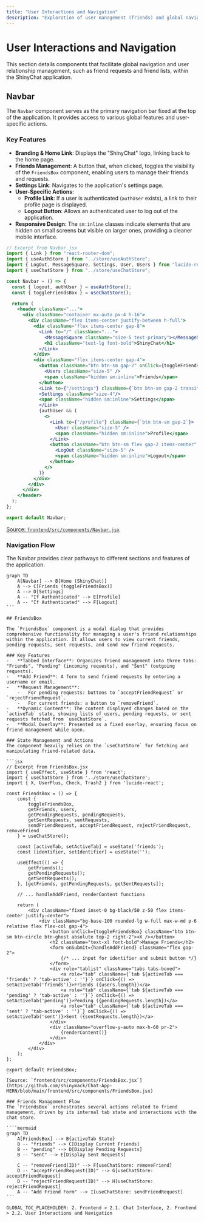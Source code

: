 ```yaml
---
title: "User Interactions and Navigation"
description: "Exploration of user management (friends) and global navigation within the application."
---
```

# User Interactions and Navigation

<TOC />

This section details components that facilitate global navigation and user relationship management, such as friend requests and friend lists, within the ShinyChat application.

## Navbar

The `Navbar` component serves as the primary navigation bar fixed at the top of the application. It provides access to various global features and user-specific actions.

### Key Features
-   **Branding & Home Link**: Displays the "ShinyChat" logo, linking back to the home page.
-   **Friends Management**: A button that, when clicked, toggles the visibility of the `FriendsBox` component, enabling users to manage their friends and requests.
-   **Settings Link**: Navigates to the application's settings page.
-   **User-Specific Actions**:
    -   **Profile Link**: If a user is authenticated (`authUser` exists), a link to their profile page is displayed.
    -   **Logout Button**: Allows an authenticated user to log out of the application.
-   **Responsive Design**: The `sm:inline` classes indicate elements that are hidden on small screens but visible on larger ones, providing a cleaner mobile interface.

```jsx
// Excerpt from Navbar.jsx
import { Link } from "react-router-dom";
import { useAuthStore } from "../store/useAuthStore";
import { LogOut, MessageSquare, Settings, User, Users } from "lucide-react";
import { useChatStore } from "../store/useChatStore";

const Navbar = () => {
  const { logout, authUser } = useAuthStore();
  const { toggleFriendsBox } = useChatStore(); 

  return (
    <header className="...">
      <div className="container mx-auto px-4 h-16">
        <div className="flex items-center justify-between h-full">
          <div className="flex items-center gap-8">
            <Link to="/" className="...">
              <MessageSquare className="size-5 text-primary"></MessageSquare>
              <h1 className="text-lg font-bold">ShinyChat</h1>
            </Link>
          </div>
          <div className="flex items-center gap-4">
            <button className="btn btn-sm gap-2" onClick={toggleFriendsBox}>
              <Users className="size-5" />
              <span className="hidden sm:inline">Friends</span>
            </button>
            <Link to={"/settings"} className={`btn btn-sm gap-2 transition-colors`}>
            <Settings className="size-4"/>
            <span className="hidden sm:inline">Settings</span>
            </Link>
            {authUser && (
              <>
                <Link to={"/profile"} className={`btn btn-sm gap-2`}>
                  <User className="size-5" />
                  <span className="hidden sm:inline">Profile</span>
                </Link>
                <button className="btn btn-sm flex gap-2 items-center" onClick={logout}>
                  <LogOut className="size-5" />
                  <span className="hidden sm:inline">Logout</span>
                </button>
              </>
            )}
          </div>
        </div>
      </div>
    </header>
  );
};

export default Navbar;
```
[Source: `frontend/src/components/Navbar.jsx`](https://github.com/shinymack/Chat-App-MERN/blob/main/frontend/src/components/Navbar.jsx)

### Navigation Flow
The Navbar provides clear pathways to different sections and features of the application.

````mermaid
graph TD
    A[Navbar] --> B[Home (ShinyChat)]
    A --> C[Friends (toggleFriendsBox)]
    A --> D[Settings]
    A -- "If Authenticated" --> E[Profile]
    A -- "If Authenticated" --> F[Logout]
```

## FriendsBox

The `FriendsBox` component is a modal dialog that provides comprehensive functionality for managing a user's friend relationships within the application. It allows users to view current friends, pending requests, sent requests, and send new friend requests.

### Key Features
-   **Tabbed Interface**: Organizes friend management into three tabs: "Friends", "Pending" (incoming requests), and "Sent" (outgoing requests).
-   **Add Friend**: A form to send friend requests by entering a username or email.
-   **Request Management**:
    -   For pending requests: buttons to `acceptFriendRequest` or `rejectFriendRequest`.
    -   For current friends: a button to `removeFriend`.
-   **Dynamic Content**: The content displayed changes based on the `activeTab` state, showing lists of users, pending requests, or sent requests fetched from `useChatStore`.
-   **Modal Overlay**: Presented as a fixed overlay, ensuring focus on friend management while open.

### State Management and Actions
The component heavily relies on the `useChatStore` for fetching and manipulating friend-related data.

```jsx
// Excerpt from FriendsBox.jsx
import { useEffect, useState } from 'react';
import { useChatStore } from '../store/useChatStore';
import { X, UserPlus, Check, Trash2 } from 'lucide-react';

const FriendsBox = () => {
    const { 
        toggleFriendsBox, 
        getFriends, users,
        getPendingRequests, pendingRequests,
        getSentRequests, sentRequests,
        sendFriendRequest, acceptFriendRequest, rejectFriendRequest, removeFriend
    } = useChatStore();

    const [activeTab, setActiveTab] = useState('friends');
    const [identifier, setIdentifier] = useState('');

    useEffect(() => {
        getFriends();
        getPendingRequests();
        getSentRequests();
    }, [getFriends, getPendingRequests, getSentRequests]);

    // ... handleAddFriend, renderContent functions

    return (
        <div className="fixed inset-0 bg-black/50 z-50 flex items-center justify-center">
            <div className="bg-base-100 rounded-lg w-full max-w-md p-6 relative flex flex-col gap-4">
                <button onClick={toggleFriendsBox} className="btn btn-sm btn-circle btn-ghost absolute top-2 right-2"><X /></button>
                <h2 className="text-xl font-bold">Manage Friends</h2>
                <form onSubmit={handleAddFriend} className="flex gap-2">
                    {/* ... input for identifier and submit button */}
                </form>
                <div role="tablist" className="tabs tabs-boxed">
                    <a role="tab" className={`tab ${activeTab === 'friends' ? 'tab-active' : ''}`} onClick={() => setActiveTab('friends')}>Friends ({users.length})</a>
                    <a role="tab" className={`tab ${activeTab === 'pending' ? 'tab-active' : ''}`} onClick={() => setActiveTab('pending')}>Pending ({pendingRequests.length})</a>
                    <a role="tab" className={`tab ${activeTab === 'sent' ? 'tab-active' : ''}`} onClick={() => setActiveTab('sent')}>Sent ({sentRequests.length})</a>
                </div>
                <div className="overflow-y-auto max-h-60 pr-2">
                    {renderContent()}
                </div>
            </div>
        </div>
    );
};

export default FriendsBox;
```
[Source: `frontend/src/components/FriendsBox.jsx`](https://github.com/shinymack/Chat-App-MERN/blob/main/frontend/src/components/FriendsBox.jsx)

### Friends Management Flow
The `FriendsBox` orchestrates several actions related to friend management, driven by its internal tab state and interactions with the chat store.

````mermaid
graph TD
    A[FriendsBox] --> B{activeTab State}
    B -- "friends" --> C[Display Current Friends]
    B -- "pending" --> D[Display Pending Requests]
    B -- "sent" --> E[Display Sent Requests]

    C -- "removeFriend(ID)" --> F[useChatStore: removeFriend]
    D -- "acceptFriendRequest(ID)" --> G[useChatStore: acceptFriendRequest]
    D -- "rejectFriendRequest(ID)" --> H[useChatStore: rejectFriendRequest]
    A -- "Add Friend Form" --> I[useChatStore: sendFriendRequest]
```

GLOBAL_TOC_PLACEHOLDER: 2. Frontend > 2.1. Chat Interface, 2. Frontend > 2.2. User Interactions and Navigation